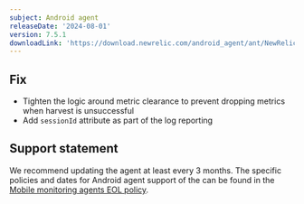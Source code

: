 ```yaml
---
subject: Android agent
releaseDate: '2024-08-01'
version: 7.5.1
downloadLink: 'https://download.newrelic.com/android_agent/ant/NewRelic_Android_Agent_7.5.1.zip'
---
```


## Fix

* Tighten the logic around metric clearance to prevent dropping metrics when harvest is unsuccessful
* Add `sessionId` attribute as part of the log reporting


## Support statement

We recommend updating the agent at least every 3 months. The specific policies and dates for Android agent support of the can be found in the [Mobile monitoring agents EOL policy](/docs/mobile-monitoring/new-relic-mobile/get-started/mobile-agents-eol-policy/#android-eol).
